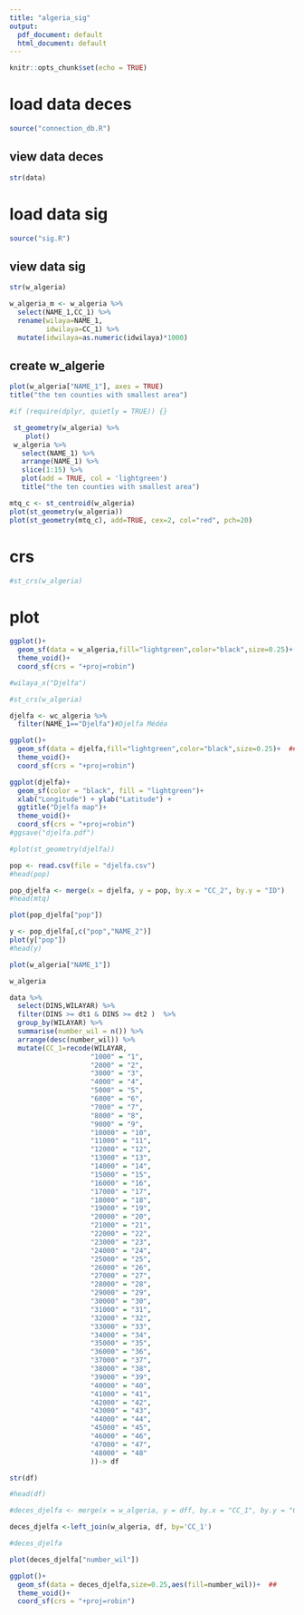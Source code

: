 ```yaml
---
title: "algeria_sig"
output:
  pdf_document: default
  html_document: default
---
```


```r
knitr::opts_chunk$set(echo = TRUE)
```

# load data deces

```r
source("connection_db.R")
```

## view data deces

```r
str(data)
```
# load data sig 

```r
source("sig.R")
```

## view data sig

```r
str(w_algeria)
```

```r

w_algeria_m <- w_algeria %>% 
  select(NAME_1,CC_1) %>% 
  rename(wilaya=NAME_1,
         idwilaya=CC_1) %>% 
  mutate(idwilaya=as.numeric(idwilaya)*1000)
```



## create w_algerie

```r
plot(w_algeria["NAME_1"], axes = TRUE)
title("the ten counties with smallest area")
```

```r
#if (require(dplyr, quietly = TRUE)) {}

 st_geometry(w_algeria) %>% 
    plot()
 w_algeria %>% 
   select(NAME_1) %>% 
   arrange(NAME_1) %>% 
   slice(1:15) %>% 
   plot(add = TRUE, col = 'lightgreen')
   title("the ten counties with smallest area")

```





```r
mtq_c <- st_centroid(w_algeria)
plot(st_geometry(w_algeria))
plot(st_geometry(mtq_c), add=TRUE, cex=2, col="red", pch=20)
```



# crs

```r
#st_crs(w_algeria)
```

# plot 

```r
ggplot()+
  geom_sf(data = w_algeria,fill="lightgreen",color="black",size=0.25)+
  theme_void()+
  coord_sf(crs = "+proj=robin")
```
```r
#wilaya_x("Djelfa")
```

```r
#st_crs(w_algeria)
```


```r
djelfa <- wc_algeria %>% 
  filter(NAME_1=="Djelfa")#Djelfa Médéa

ggplot()+
  geom_sf(data = djelfa,fill="lightgreen",color="black",size=0.25)+  ##,aes(fill=CC_2)
  theme_void()+
  coord_sf(crs = "+proj=robin")
```



```r
ggplot(djelfa)+
  geom_sf(color = "black", fill = "lightgreen")+
  xlab("Longitude") + ylab("Latitude") +
  ggtitle("Djelfa map")+
  theme_void()+
  coord_sf(crs = "+proj=robin")
#ggsave("djelfa.pdf")
```





```r
#plot(st_geometry(djelfa))
```

```r
pop <- read.csv(file = "djelfa.csv")
#head(pop)
```


```r
pop_djelfa <- merge(x = djelfa, y = pop, by.x = "CC_2", by.y = "ID")
#head(mtq)
```


```r
plot(pop_djelfa["pop"])
```

```r
y <- pop_djelfa[,c("pop","NAME_2")]
plot(y["pop"])
#head(y)
```



```r
plot(w_algeria["NAME_1"])
```

```r
w_algeria
```



```r
data %>%
  select(DINS,WILAYAR) %>% 
  filter(DINS >= dt1 & DINS >= dt2 )  %>% 
  group_by(WILAYAR) %>%   
  summarise(number_wil = n()) %>% 
  arrange(desc(number_wil)) %>% 
  mutate(CC_1=recode(WILAYAR,
                    "1000" = "1",
                    "2000" = "2",
                    "3000" = "3",
                    "4000" = "4",
                    "5000" = "5",
                    "6000" = "6",
                    "7000" = "7",
                    "8000" = "8",
                    "9000" = "9",
                    "10000" = "10",
                    "11000" = "11",
                    "12000" = "12",
                    "13000" = "13",
                    "14000" = "14",
                    "15000" = "15",
                    "16000" = "16",
                    "17000" = "17",
                    "18000" = "18",
                    "19000" = "19",
                    "20000" = "20",
                    "21000" = "21",
                    "22000" = "22",
                    "23000" = "23",
                    "24000" = "24",
                    "25000" = "25",
                    "26000" = "26",
                    "27000" = "27",
                    "28000" = "28",
                    "29000" = "29",
                    "30000" = "30",
                    "31000" = "31",
                    "32000" = "32",
                    "33000" = "33",
                    "34000" = "34",
                    "35000" = "35",
                    "36000" = "36",
                    "37000" = "37",
                    "38000" = "38",
                    "39000" = "39",
                    "40000" = "40",
                    "41000" = "41",
                    "42000" = "42",
                    "43000" = "43",
                    "44000" = "44",
                    "45000" = "45",
                    "46000" = "46",
                    "47000" = "47",
                    "48000" = "48"
                    ))-> df    
```


```r
str(df) 
```


```r
#head(df)
```


```r
#deces_djelfa <- merge(x = w_algeria, y = dff, by.x = "CC_1", by.y = "CC_1")

deces_djelfa <-left_join(w_algeria, df, by='CC_1')
```


```r
#deces_djelfa
```


```r
plot(deces_djelfa["number_wil"])
```


```r
ggplot()+
  geom_sf(data = deces_djelfa,size=0.25,aes(fill=number_wil))+  ##
  theme_void()+
  coord_sf(crs = "+proj=robin")
```












